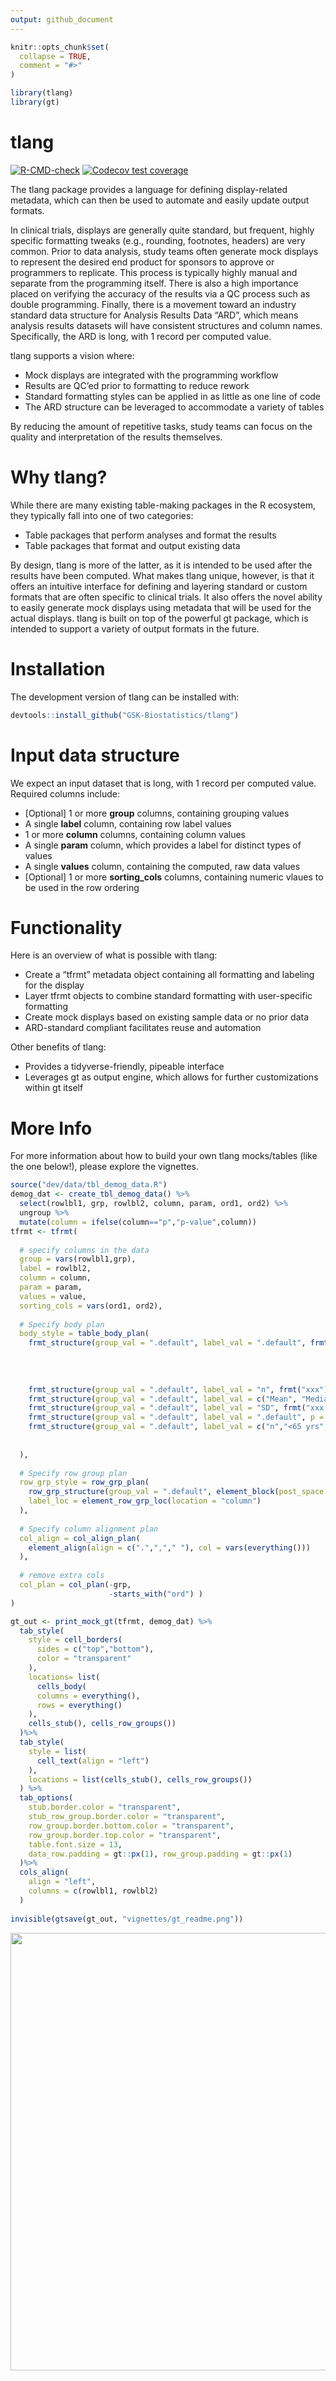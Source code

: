 ```yaml
---
output: github_document
---
```


```r
knitr::opts_chunk$set(
  collapse = TRUE,
  comment = "#>"
)
```

```r
library(tlang)
library(gt)
```

# tlang
<!-- badges: start -->
[![R-CMD-check](https://github.com/GSK-Biostatistics/tlang/workflows/R-CMD-check/badge.svg)](https://github.com/GSK-Biostatistics/tlang/actions)
[![Codecov test coverage](https://codecov.io/gh/GSK-Biostatistics/tlang/branch/main/graph/badge.svg)](https://app.codecov.io/gh/GSK-Biostatistics/tlang?branch=main)
<!-- badges: end -->

The tlang package provides a language for defining display-related metadata, which can then be used to automate and easily update output formats. 

In clinical trials, displays are generally quite standard, but frequent, highly specific formatting tweaks (e.g., rounding, footnotes, headers) are very common. Prior to data analysis, study teams often generate mock displays to represent the desired end product for sponsors to approve or programmers to replicate. This process is typically highly manual and separate from the programming itself. There is also a high importance placed on verifying the accuracy of the results via a QC process such as double programming. Finally, there is a movement toward an industry standard data structure for Analysis Results Data "ARD", which means analysis results datasets will have consistent structures and column names. Specifically, the ARD is long, with 1 record per computed value. 

tlang supports a vision where:

  - Mock displays are integrated with the programming workflow
  - Results are QC'ed prior to formatting to reduce rework
  - Standard formatting styles can be applied in as little as one line of code
  - The ARD structure can be leveraged to accommodate a variety of tables

By reducing the amount of repetitive tasks, study teams can focus on the quality and interpretation of the results themselves. 

# Why tlang? 

While there are many existing table-making packages in the R ecosystem, they typically fall into one of two categories:

  - Table packages that perform analyses and format the results
  - Table packages that format and output existing data
  
By design, tlang is more of the latter, as it is intended to be used after the results have been computed. What makes tlang unique, however, is that it offers an intuitive interface for defining and layering standard or custom formats that are often specific to clinical trials. It also offers the novel ability to easily generate mock displays using metadata that will be used for the actual displays. tlang is built on top of the powerful gt package, which is intended to support a variety of output formats in the future. 
  
# Installation

The development version of tlang can be installed with:
```r
devtools::install_github("GSK-Biostatistics/tlang")
```

# Input data structure

We expect an input dataset that is long, with 1 record per computed value. Required columns include:

- [Optional] 1 or more **group** columns, containing grouping values 
- A single **label** column, containing row label values
- 1 or more **column** columns, containing column values 
- A single **param** column, which provides a label for distinct types of values
- A single **values** column, containing the computed, raw data values
- [Optional] 1 or more **sorting_cols** columns, containing numeric vlaues to be used in the row ordering

# Functionality

Here is an overview of what is possible with tlang:

- Create a "tfrmt" metadata object containing all formatting and labeling for the display
- Layer tfrmt objects to combine standard formatting with user-specific formatting
- Create mock displays based on existing sample data or no prior data 
- ARD-standard compliant facilitates reuse and automation

Other benefits of tlang:

- Provides a tidyverse-friendly, pipeable interface
- Leverages gt as output engine, which allows for further customizations within gt itself

# More Info

For more information about how to build your own tlang mocks/tables (like the one below!), please explore the vignettes.

```r
source("dev/data/tbl_demog_data.R")
demog_dat <- create_tbl_demog_data() %>% 
  select(rowlbl1, grp, rowlbl2, column, param, ord1, ord2) %>% 
  ungroup %>% 
  mutate(column = ifelse(column=="p","p-value",column)) 
tfrmt <- tfrmt(
  
  # specify columns in the data
  group = vars(rowlbl1,grp),
  label = rowlbl2,
  column = column, 
  param = param,
  values = value,
  sorting_cols = vars(ord1, ord2),
  
  # Specify body plan
  body_style = table_body_plan(
    frmt_structure(group_val = ".default", label_val = ".default", frmt_combine("{n} {pct}", 
                                                                                n = frmt("xxx"),
                                                                                pct = frmt_when("==100" ~ "",
                                                                                                "==0" ~ "",
                                                                                                TRUE ~ frmt("(xx.x %)")))),
    frmt_structure(group_val = ".default", label_val = "n", frmt("xxx")),
    frmt_structure(group_val = ".default", label_val = c("Mean", "Median", "Min","Max"), frmt("xxx.x")),
    frmt_structure(group_val = ".default", label_val = "SD", frmt("xxx.xx")),
    frmt_structure(group_val = ".default", label_val = ".default", p = frmt("")),
    frmt_structure(group_val = ".default", label_val = c("n","<65 yrs","<12 months","<25"), p = frmt_when(">0.99" ~ ">0.99",
                                                                                 "<0.001" ~ "<0.001",
                                                                                 TRUE ~ frmt("x.xxx", missing = "")))
  ),
  
  # Specify row group plan
  row_grp_style = row_grp_plan(
    row_grp_structure(group_val = ".default", element_block(post_space = " ")),
    label_loc = element_row_grp_loc(location = "column")
  ),
  
  # Specify column alignment plan
  col_align = col_align_plan(
    element_align(align = c(".",","," "), col = vars(everything()))
  ),
  
  # remove extra cols
  col_plan = col_plan(-grp, 
                      -starts_with("ord") )
) 

gt_out <- print_mock_gt(tfrmt, demog_dat) %>% 
  tab_style(
    style = cell_borders(
      sides = c("top","bottom"),
      color = "transparent"
    ),
    locations= list(
      cells_body(
      columns = everything(),
      rows = everything()
    ),
    cells_stub(), cells_row_groups())
  )%>% 
  tab_style(
    style = list(
      cell_text(align = "left")
    ),
    locations = list(cells_stub(), cells_row_groups())
  ) %>% 
  tab_options(
    stub.border.color = "transparent",
    stub_row_group.border.color = "transparent",
    row_group.border.bottom.color = "transparent",
    row_group.border.top.color = "transparent",
    table.font.size = 13,
    data_row.padding = gt::px(1), row_group.padding = gt::px(1)
  )%>%
  cols_align(
    align = "left",
    columns = c(rowlbl1, rowlbl2)
  )
 
invisible(gtsave(gt_out, "vignettes/gt_readme.png"))
```
 

<p align="center"><img src="vignettes/gt_readme.png" width="700px"></p>


